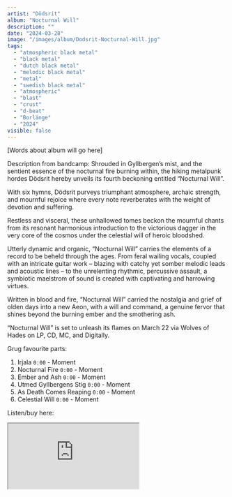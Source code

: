 ```yaml
---
artist: "Dödsrit"
album: "Nocturnal Will"
description: ""
date: "2024-03-28"
image: "/images/album/Dodsrit-Nocturnal-Will.jpg"
tags:
  - "atmospheric black metal"
  - "black metal"
  - "dutch black metal"
  - "melodic black metal"
  - "metal"
  - "swedish black metal"
  - "atmospheric"
  - "blast"
  - "crust"
  - "d-beat"
  - "Borlänge"
  - "2024"
visible: false
---
```


[Words about album will go here]

Description from bandcamp: Shrouded in Gyllbergen’s mist, and the sentient essence of the nocturnal fire burning within, the hiking metalpunk hordes Dödsrit hereby unveils its fourth beckoning entitled “Nocturnal Will”.

With six hymns, Dödsrit purveys triumphant atmosphere, archaic strength, and mournful rejoice where every note reverberates with the weight of devotion and suffering.

Restless and visceral, these unhallowed tomes beckon the mournful chants from its resonant harmonious introduction to the victorious dagger in the very core of the cosmos under the celestial will of heroic bloodshed.

Utterly dynamic and organic, “Nocturnal Will” carries the elements of a record to be beheld through the ages. From feral wailing vocals, coupled with an intricate guitar work – blazing with catchy yet somber melodic leads and acoustic lines – to the unrelenting rhythmic, percussive assault, a symbiotic maelstrom of sound is created with captivating and harrowing virtues.

Written in blood and fire, “Nocturnal Will” carried the nostalgia and grief of olden days into a new Aeon, with a will and command, a genuine fervor that shines beyond the burning ember and the smothering ash.

“Nocturnal Will” is set to unleash its flames on March 22 via Wolves of Hades on LP, CD, MC, and Digitally.

Grug favourite parts:

1. Irjala `0:00` - Moment
2. Nocturnal Fire `0:00` - Moment
3. Ember and Ash `0:00` - Moment
4. Utmed Gyllbergens Stig `0:00` - Moment
5. As Death Comes Reaping `0:00` - Moment
6. Celestial Will `0:00` - Moment

Listen/buy here:

<iframe
  style={{ border: "0", width: "350px", height: "800px" }}
  src="https://bandcamp.com/EmbeddedPlayer/album=4238124547/size=large/bgcol=333333/linkcol=ffffff/transparent=true/"
  seamless>
  <a href="https://dodsrit.bandcamp.com/album/nocturnal-will">
    Nocturnal Will by Dödsrit
  </a>
</iframe>
